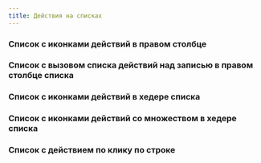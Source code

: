 ```yaml
---
title: Действия на списках
---
```


### Список c иконками действий в правом столбце
<Sandbox projectId="uxcases_list_action_icons" />


### Список с вызовом списка действий над записью в правом столбце списка
<Sandbox projectId="uxcases_list_action_submenu" />


### Список c иконками действий в хедере списка
<Sandbox projectId="uxcases_list_action_header" />


### Список c иконками действий со множеством в хедере списка
<Sandbox projectId="uxcases_list_multi_action_header" />


### Список с действием по клику по строке
<Sandbox projectId="uxcases_list_row_click_action" />
